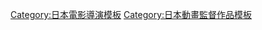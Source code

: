 {{Navbox
|name = 宍戶淳執導作品
|title = [[宍戶淳]]執導作品
|listclass = hlist hlist-hyphen
|group1 = 電視動畫
|list1= {{Navbox|child
|group1 = 2000年代
|list1 = 
* [[我太太是高中生]]（2005年）
* [[彩雲國物語]]系列（2006年－2008年）
* [[第一神拳|第一神拳 New Challenger]]（2009年）
|group2 = 2010年代
|list2 = 
* [[第一神拳|第一神拳 Rising]]（2013年－2014年）
* [[獵獸神兵]]（2019年）
}}
|group2 = 電影動畫
|list2 = 
* [[對某飛行員的追憶]]（2011年）
}}
<noinclude>
{{DEFAULTSORT:Shishido Jun}}
[[Category:日本電影導演模板]]
[[Category:日本動畫監督作品模板]]
</noinclude>